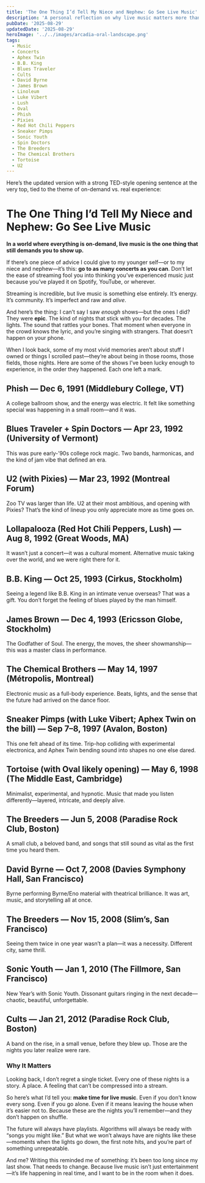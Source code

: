 ```yaml
---
title: 'The One Thing I’d Tell My Niece and Nephew: Go See Live Music'
description: 'A personal reflection on why live music matters more than ever, and a look back at some unforgettable concerts—from U2 and Pixies to Sonic Youth and Aphex Twin.'
pubDate: '2025-08-29'
updatedDate: '2025-08-29'
heroImage: '../../images/arcadia-oral-landscape.png'
tags:
  - Music
  - Concerts
  - Aphex Twin
  - B.B. King
  - Blues Traveler
  - Cults
  - David Byrne
  - James Brown
  - Linoleum
  - Luke Vibert
  - Lush
  - Oval
  - Phish
  - Pixies
  - Red Hot Chili Peppers
  - Sneaker Pimps
  - Sonic Youth
  - Spin Doctors
  - The Breeders
  - The Chemical Brothers
  - Tortoise
  - U2
---
```



Here’s the updated version with a strong TED-style opening sentence at the very top, tied to the theme of on-demand vs. real experience:

# The One Thing I’d Tell My Niece and Nephew: Go See Live Music

**In a world where everything is on-demand, live music is the one thing that still demands you to show up.**

If there’s one piece of advice I could give to my younger self—or to my niece and nephew—it’s this: **go to as many concerts as you can**. Don’t let the ease of streaming fool you into thinking you’ve experienced music just because you’ve played it on Spotify, YouTube, or wherever.

Streaming is incredible, but live music is something else entirely. It’s energy. It’s community. It’s imperfect and raw and _alive_.

And here’s the thing: I can’t say I saw _enough_ shows—but the ones I did? They were **epic**. The kind of nights that stick with you for decades. The lights. The sound that rattles your bones. That moment when everyone in the crowd knows the lyric, and you’re singing with strangers. That doesn’t happen on your phone.

When I look back, some of my most vivid memories aren’t about stuff I owned or things I scrolled past—they’re about being in those rooms, those fields, those nights. Here are some of the shows I’ve been lucky enough to experience, in the order they happened. Each one left a mark.

## **Phish — Dec 6, 1991 (Middlebury College, VT)**

A college ballroom show, and the energy was electric. It felt like something special was happening in a small room—and it was.

## **Blues Traveler + Spin Doctors — Apr 23, 1992 (University of Vermont)**

This was pure early-’90s college rock magic. Two bands, harmonicas, and the kind of jam vibe that defined an era.

## **U2 (with Pixies) — Mar 23, 1992 (Montreal Forum)**

Zoo TV was larger than life. U2 at their most ambitious, and opening with Pixies? That’s the kind of lineup you only appreciate more as time goes on.

<YouTubeEmbed videoId="dQw4w9WgXcQ" title="U2 - Zoo TV Tour" />

## **Lollapalooza (Red Hot Chili Peppers, Lush) — Aug 8, 1992 (Great Woods, MA)**

It wasn’t just a concert—it was a cultural moment. Alternative music taking over the world, and we were right there for it.

## **B.B. King — Oct 25, 1993 (Cirkus, Stockholm)**

Seeing a legend like B.B. King in an intimate venue overseas? That was a gift. You don’t forget the feeling of blues played by the man himself.

## **James Brown — Dec 4, 1993 (Ericsson Globe, Stockholm)**

The Godfather of Soul. The energy, the moves, the sheer showmanship—this was a master class in performance.

## **The Chemical Brothers — May 14, 1997 (Métropolis, Montreal)**

Electronic music as a full-body experience. Beats, lights, and the sense that the future had arrived on the dance floor.

## **Sneaker Pimps (with Luke Vibert; Aphex Twin on the bill) — Sep 7–8, 1997 (Avalon, Boston)**

This one felt ahead of its time. Trip-hop colliding with experimental electronica, and Aphex Twin bending sound into shapes no one else dared.

## **Tortoise (with Oval likely opening) — May 6, 1998 (The Middle East, Cambridge)**

Minimalist, experimental, and hypnotic. Music that made you listen differently—layered, intricate, and deeply alive.

## **The Breeders — Jun 5, 2008 (Paradise Rock Club, Boston)**

A small club, a beloved band, and songs that still sound as vital as the first time you heard them.

<SpotifyEmbed type="album" id="6Gkr2rfEaP8tWbxZdt7HOv" />

## **David Byrne — Oct 7, 2008 (Davies Symphony Hall, San Francisco)**

Byrne performing Byrne/Eno material with theatrical brilliance. It was art, music, and storytelling all at once.

## **The Breeders — Nov 15, 2008 (Slim’s, San Francisco)**

Seeing them twice in one year wasn’t a plan—it was a necessity. Different city, same thrill.

<SpotifyEmbed type="album" id="57F44c0MTziVzHPEuJtH9A" />

## **Sonic Youth — Jan 1, 2010 (The Fillmore, San Francisco)**

New Year’s with Sonic Youth. Dissonant guitars ringing in the next decade—chaotic, beautiful, unforgettable.

## **Cults — Jan 21, 2012 (Paradise Rock Club, Boston)**

A band on the rise, in a small venue, before they blew up. Those are the nights you later realize were rare.

### **Why It Matters**

Looking back, I don’t regret a single ticket. Every one of these nights is a story. A place. A feeling that can’t be compressed into a stream.

So here’s what I’d tell you: **make time for live music**. Even if you don’t know every song. Even if you go alone. Even if it means leaving the house when it’s easier not to. Because these are the nights you’ll remember—and they don’t happen on shuffle.

The future will always have playlists. Algorithms will always be ready with “songs you might like.” But what we won’t always have are nights like these—moments when the lights go down, the first note hits, and you’re part of something unrepeatable.

And me? Writing this reminded me of something: it’s been too long since my last show. That needs to change. Because live music isn’t just entertainment—it’s life happening in real time, and I want to be in the room when it does.
